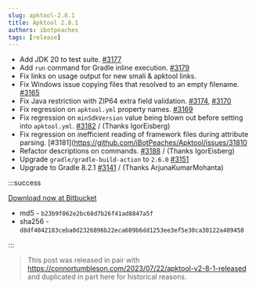 ```yaml
---
slug: apktool-2.8.1
title: Apktool 2.8.1
authors: ibotpeaches
tags: [release]
---
```


- Add JDK 20 to test suite. [#3177](https://github.com/iBotPeaches/Apktool/pull/3177)
- Add `run` command for Gradle inline execution. [#3179](https://github.com/iBotPeaches/Apktool/pull/3179)
- Fix links on usage output for new smali & apktool links.
- Fix Windows issue copying files that resolved to an empty filename. [#3165](https://github.com/iBotPeaches/Apktool/issues/3165)
- Fix Java restriction with ZIP64 extra field validation. [#3174](https://github.com/iBotPeaches/Apktool/issues/3174), [#3170](https://github.com/iBotPeaches/Apktool/issues/3170)
- Fix regression on `apktool.yml` property names. [#3169](https://github.com/iBotPeaches/Apktool/issues/3169)
- Fix regression on `minSdkVersion` value being blown out before setting into `apktool.yml`. [#3182](https://github.com/iBotPeaches/Apktool/pull/3182) / (Thanks IgorEisberg)
- Fix regression on inefficient reading of framework files during attribute parsing. [#3181](https://github.com/iBotPeaches/Apktool/issues/31810
- Refactor descriptions on commands. [#3188](https://github.com/iBotPeaches/Apktool/pull/3188) / (Thanks IgorEisberg)
- Upgrade `gradle/gradle-build-action` to `2.6.0` [#3151](https://github.com/iBotPeaches/Apktool/pull/3151)
- Upgrade to Gradle 8.2.1 [#3141](https://github.com/iBotPeaches/Apktool/pull/3141) / (Thanks ArjunaKumarMohanta)

:::success

[Download now at Bitbucket](https://bitbucket.org/iBotPeaches/apktool/downloads/apktool_2.8.1.jar)

- md5 - `b23b9f062e2bc68d7b26f41ad8847a5f`
- sha256 - `d8df4042183ceba0d2326896b22eca609b6dd1253ee3ef5e30ca30122a409458`

:::

> This post was released in pair with https://connortumbleson.com/2023/07/22/apktool-v2-8-1-released and duplicated in part here for historical reasons.
